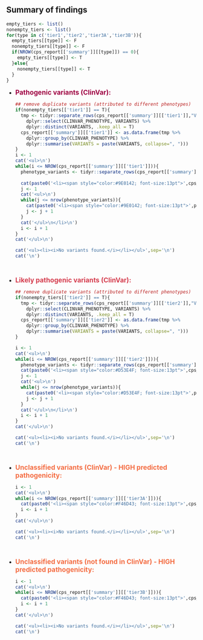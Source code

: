 
## Summary of findings



```r

empty_tiers <- list()
nonempty_tiers <- list()
for(type in c('tier1','tier2','tier3A','tier3B')){
  empty_tiers[[type]] <- F    
  nonempty_tiers[[type]] <- F
  if(NROW(cps_report[['summary']][[type]]) == 0){
    empty_tiers[[type]] <- T
  }else{
    nonempty_tiers[[type]] <- T
  }
}

```

<ul><li><span style="color:#9E0142; font-size:13pt"><b>Pathogenic variants (ClinVar):</b></span></li>
```r


## remove duplicate variants (attributed to different phenotypes)
if(nonempty_tiers[['tier1']] == T){
  tmp <- tidyr::separate_rows(cps_report[['summary']][['tier1']],"VARIANTS",sep=", ") %>% 
    dplyr::select(CLINVAR_PHENOTYPE, VARIANTS) %>%
    dplyr::distinct(VARIANTS, .keep_all = T)
  cps_report[['summary']][['tier1']] <- as.data.frame(tmp %>%
    dplyr::group_by(CLINVAR_PHENOTYPE) %>%
    dplyr::summarise(VARIANTS = paste(VARIANTS, collapse=", ")))
}
i <- 1
cat('<ul>\n')
while(i <= NROW(cps_report[['summary']][['tier1']])){
  phenotype_variants <- tidyr::separate_rows(cps_report[['summary']][['tier1']][i,],"VARIANTS",sep=", ")
  
  cat(paste0('<li><span style="color:#9E0142; font-size:13pt">',cps_report[['summary']][['tier1']][i,]$CLINVAR_PHENOTYPE,'</span>'))
  j <- 1
  cat('<ul>\n')
  while(j <= nrow(phenotype_variants)){
    cat(paste0('<li><span style="color:#9E0142; font-size:13pt">',phenotype_variants[j,]$VARIANTS,'</span></li>\n'))
    j <- j + 1
  }
  cat('</ul>\n</li>\n')
  i <- i + 1
}
cat('</ul>\n')
```

```r
cat('<ul><li><i>No variants found.</i></li></ul>',sep='\n')
cat('\n')
```
</ul>

<br>

<ul><li><span style="color:#D53E4F; font-size:13pt"><b>Likely pathogenic variants (ClinVar):</b></span></li>
```r

## remove duplicate variants (attributed to different phenotypes)
if(nonempty_tiers[['tier2']] == T){
  tmp <- tidyr::separate_rows(cps_report[['summary']][['tier2']],"VARIANTS",sep=", ") %>% 
    dplyr::select(CLINVAR_PHENOTYPE, VARIANTS) %>%
    dplyr::distinct(VARIANTS, .keep_all = T)
  cps_report[['summary']][['tier2']] <- as.data.frame(tmp %>%
    dplyr::group_by(CLINVAR_PHENOTYPE) %>%
    dplyr::summarise(VARIANTS = paste(VARIANTS, collapse=", ")))
}

i <- 1
cat('<ul>\n')
while(i <= NROW(cps_report[['summary']][['tier2']])){
  phenotype_variants <- tidyr::separate_rows(cps_report[['summary']][['tier2']][i,],"VARIANTS",sep=", ")
  cat(paste0('<li><span style="color:#D53E4F; font-size:13pt">',cps_report[['summary']][['tier2']][i,]$CLINVAR_PHENOTYPE,'</span>'))
  j <- 1
  cat('<ul>\n')
  while(j <= nrow(phenotype_variants)){
    cat(paste0('<li><span style="color:#D53E4F; font-size:13pt">',phenotype_variants[j,]$VARIANTS,'</span></li>\n'))
    j <- j + 1
  }
  cat('</ul>\n</li>\n')
  i <- i + 1
}
cat('</ul>\n')

```

```r
cat('<ul><li><i>No variants found.</i></li></ul>',sep='\n')
cat('\n')
```
</ul>

<br>

<ul><li><span style="color:#F46D43; font-size:13pt"><b>Unclassified variants (ClinVar) - HIGH predicted pathogenicity:</b></span></li> 
```r

i <- 1
cat('<ul>\n')
while(i <= NROW(cps_report[['summary']][['tier3A']])){
  cat(paste0('<li><span style="color:#F46D43; font-size:13pt">',cps_report[['summary']][['tier3A']][i,]$CLINVAR_PHENOTYPE,'</span> - ',cps_report[['summary']][['tier3A']][i,]$VARIANTS),'</li>\n')
  i <- i + 1
}
cat('</ul>\n')

```

```r
cat('<ul><li><i>No variants found.</i></li></ul>',sep='\n')
cat('\n')
```
</ul>

<br>

<ul><li><span style="color:#F46D43; font-size:13pt"><b>Unclassified variants (not found in ClinVar) - HIGH predicted pathogenicity:</b></span></li> 
```r

i <- 1
cat('<ul>\n')
while(i <= NROW(cps_report[['summary']][['tier3B']])){
  cat(paste0('<li><span style="color:#F46D43; font-size:13pt">',cps_report[['summary']][['tier3B']][i,]$MUTATION,'</span></li>\n'))
  i <- i + 1
}
cat('</ul>\n')

```

```r
cat('<ul><li><i>No variants found.</i></li></ul>',sep='\n')
cat('\n')
```
</ul>
<br>
